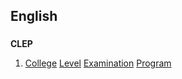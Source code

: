 ==English==
{{wikipedia}}

==={{initialism}}===
'''CLEP'''

# [[college|College]] [[level|Level]] [[examination|Examination]] [[program|Program]]